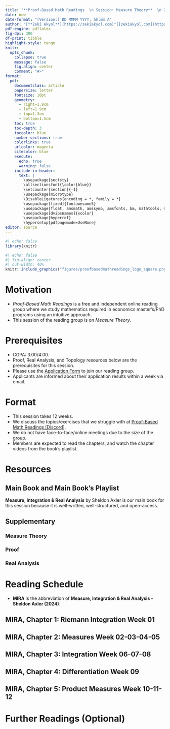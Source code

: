 ---
title: "**Proof-Based Math Readings  \n Session: Measure Theory**  \n 2025 Summer"
date: now
date-format: "[Version:] DD MMMM YYYY, hh:mm A"
author: "[**Zeki Akyol**](https://zekiakyol.com)^[[zekiakyol.com](https://zekiakyol.com)]  \n Department of Economics  \n Istanbul Technical University  \n [Click here for the most recent versions of the syllabuses](https://github.com/zekiakyol/proof-based-math-readings)"
pdf-engine: pdflatex
fig-dpi: 300
df-print: tibble
highlight-style: tango
knitr:
  opts_chunk: 
    collapse: true
    message: false
    fig.align: center
    comment: "#>"
format:
  pdf: 
    documentclass: article
    papersize: letter
    fontsize: 10pt
    geometry: 
      - right=1.9cm
      - left=1.9cm
      - top=1.3cm
      - bottom=1.5cm
    toc: true
    toc-depth: 3
    toccolor: blue
    number-sections: true
    colorlinks: true
    urlcolor: magenta
    citecolor: blue
    execute:
      echo: true
      warning: false
    include-in-header: 
      text: |
        \usepackage{sectsty}
        \allsectionsfont{\color{blue}}
        \setcounter{section}{-1}
        \usepackage{microtype}
        \DisableLigatures{encoding = *, family = *}
        \usepackage[fixed]{fontawesome5}
        \usepackage{float, amsmath, amssymb, amsfonts, bm, mathtools, mathastext}
        \usepackage[dvipsnames]{xcolor}
        \usepackage{hyperref}
        \hypersetup{pdfpagemode=UseNone}
editor: source
---

```{r}
#| echo: false
library(knitr)
```

```{r}
#| echo: false
#| fig-align: center
#| out-width: 40%
knitr::include_graphics("figures/proofbasedmathreadings_logo_square.png")
```

\newpage

# Motivation 

- *Proof-Based Math Readings* is a free and independent online reading group where we study mathematics required in economics master's/PhD programs using an intuitive approach.
- This session of the reading group is on *Measure Theory*.

# Prerequisites

- CGPA: 3.00/4.00.
- Proof, Real Analysis, and Topology resources below are the prerequisites for this session.
- Please use the [\faLink Application Form](https://docs.google.com/forms/d/e/1FAIpQLSf3OxwYuAwiDXMVTCQ_x3FTtKnHmRRkl_SXlpdfqTDty06PxQ/viewform) to join our reading group.
- Applicants are informed about their application results within a week via email.

# Format

- This session takes 12 weeks.
- We discuss the topics/exercises that we struggle with at [\faDiscord Proof-Based Math Readings \[Discord\]](https://discord.com).
- We do not have face-to-face/online meetings due to the size of the group.
- Members are expected to read the chapters, and watch the chapter videos from the book's playlist.

# Resources

## Main Book and Main Book's Playlist

**Measure, Integration & Real Analysis** by Sheldon Axler is our main book for this session because it is well-written, well-structured, and open-access.

\begin{itemize}
  \item[\faBook] \href{https://measure.axler.net/MIRA.pdf}{Measure, Integration \& Real Analysis - Sheldon Axler (2024, Errata-free version)}
  \item[\faYoutube] Measure, Integration \& Real Analysis - Sheldon Axler (202X) $\rightarrow$ will be added after the 2nd edition.
\end{itemize}

## Supplementary

### Measure Theory

\begin{itemize}
  \item[\faYoutube] \href{https://www.youtube.com/playlist?list=PLBh2i93oe2qvMVqAzsX1Kuv6-4fjazZ8j}{Measure Theory - The Bright Side of Mathematics (2024)}
  \item[\faYoutube] \href{https://www.youtube.com/playlist?list=PLyqSpQzTE6M_DZRQxHUafLgeLxZxMpVGS}{Measure Theory - Indrava Roy (2020)}
  \item[\faScroll] \href{https://www.youtube.com/watch?v=LDNDTOVnKJk}{A horizontal integral?! Introduction to Lebesgue Integration - vcubingx (2020)}
\end{itemize}

### Proof

\begin{itemize}
  \item[\faBook] \href{https://richardhammack.github.io/BookOfProof/}{Book of Proof - Richard Hammack (3.3 Edition, 2022)}
  \item[\faYoutube] \href{https://www.youtube.com/@jeremy9959/playlists?view=50&sort=dd&shelf_id=5}{Book of Proof - Richard Hammack (3.3 Edition, 2022, Playlist by Jeremy Teitelbaum)}
  \item[\faYoutube] \href{https://www.youtube.com/playlist?list=PLVMgvCDIRy1x00m7Oo9XzEkDDACeEK_m-}{Book of Proof - Richard Hammack (3.3 Edition, 2022, Playlist by Michael Penn)}
\end{itemize}

### Real Analysis

\begin{itemize}
  \item[\faBook] \href{https://measure.axler.net/SupplementMIRA.pdf}{Measure, Integration \& Real Analysis - Sheldon Axler (2024, Supplement)}
  \item[\faBook] \href{https://www.jirka.org/ra}{Basic Analysis I: Introduction to Real Analysis - Jiri Lebl (Version 6.1, 2024)}
  \item[\faYoutube] \href{https://www.youtube.com/playlist?list=PLUl4u3cNGP61O7HkcF7UImpM0cR_L2gSw}{Basic Analysis I: Introduction to Real Analysis - Jiri Lebl (Version 6.1, 2024, Playlist by Casey Rodriguez)}
  \item[\faYoutube] \href{https://www.youtube.com/playlist?list=PLUl4u3cNGP613ULTyHAqz04niYf722x7S}{Introduction To Metric Spaces - Paige Bright (2023)}
\end{itemize}

\newpage

# Reading Schedule

- **MIRA** is the abbreviation of **Measure, Integration \& Real Analysis - Sheldon Axler (2024)**.

::: {.callout-tip icon=false}
## **\faBook MIRA, Chapter 1: Riemann Integration \hfill Week 01 \faCalendar* **

\begin{itemize}
  \item[] \textbf{1A} Review: Riemann Integral
  \item[] \textbf{1B} Riemann Integral Is Not Good Enough
\end{itemize}
:::

::: {.callout-tip icon=false}
## **\faBook MIRA, Chapter 2: Measures \hfill Week 02-03-04-05 \faCalendar* **

\begin{itemize}
  \item[] \textbf{2A} Outer Measure on $\mathbf{R}$
  \item[] \textbf{2B} Measurable Spaces and Functions
  \item[] \textbf{2C} Measures and Their Properties
  \item[] \textbf{2D} Lebesgue Measure
  \item[] \textbf{2E} Convergence of Measurable Functions
\end{itemize}
:::

::: {.callout-tip icon=false}
## **\faBook MIRA, Chapter 3: Integration \hfill Week 06-07-08 \faCalendar* **

\begin{itemize}
  \item[] \textbf{3A} Integration with Respect to a Measure
  \item[] \textbf{3B} Limits of Integrals \& Integrals of Limits
\end{itemize}
:::

::: {.callout-tip icon=false}
## **\faBook MIRA, Chapter 4: Differentiation \hfill Week 09 \faCalendar* **

\begin{itemize}
  \item[] \textbf{4A} Hardy–Littlewood Maximal Function
  \item[] \textbf{4B} Derivatives of Integrals
\end{itemize}
:::

::: {.callout-tip icon=false}
## **\faBook MIRA, Chapter 5: Product Measures \hfill Week 10-11-12 \faCalendar* **

\begin{itemize}
  \item[] \textbf{5A} Products of Measure Spaces
  \item[] \textbf{5B} Iterated Integrals
  \item[] \textbf{5C} Lebesgue Integration on $\mathbf{R}^n$
\end{itemize}
:::

# Further Readings (Optional)

::: {.callout-note appearance="minimal"}
\begin{itemize}
  \item[] Our Measure Theoretic Probability syllabus at \href{https://github.com/zekiakyol/proof-based-math-readings}{\faGithub github.com/zekiakyol/proof-based-math-readings}
\end{itemize}
:::
